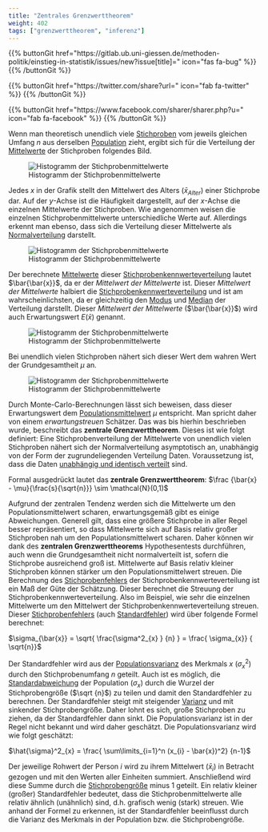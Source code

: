 ```yaml
---
title: "Zentrales Grenzwerttheorem"
weight: 402
tags: ["grenzwerttheorem", "inferenz"]
---
```


{{% buttonGit href=\"https\:\/\/gitlab.ub.uni-giessen.de\/methoden-politik\/einstieg-in-statistik\/issues\/new?issue[title]=\" icon=\"fas fa-bug\" %}} {{% /buttonGit %}} 

{{% buttonGit href=\"https\:\/\/twitter.com\/share?url=\" icon=\"fab fa-twitter\" %}} {{% /buttonGit %}}

{{% buttonGit href=\"https\:\/\/www.facebook.com\/sharer\/sharer.php?u=\" icon=\"fab fa-facebook\" %}} {{% /buttonGit %}}

Wenn man theoretisch unendlich viele [Stichproben](../../glossar/stichprobe/index.html) vom jeweils gleichen Umfang $n$ aus derselben [Population](../../glossar/grundgesamtheit/index.html) zieht, ergibt sich für die Verteilung der [Mittelwerte](../../glossar/mittelwert/index.html) der Stichproben folgendes Bild.

![Histogramm der Stichprobenmittelwerte](../images/normalverteilung_stata1.png)

Jedes $x$ in der Grafik stellt den Mittelwert des Alters ($\bar{x}_{Alter}$) einer Stichprobe dar. Auf der $y$-Achse ist die Häufigkeit dargestellt, auf der $x$-Achse die einzelnen Mittelwerte der Stichproben. Wie angenommen weisen die einzelnen Stichprobenmittelwerte unterschiedliche Werte auf. Allerdings erkennt man ebenso, dass sich die Verteilung dieser Mittelwerte als [Normalverteilung](../../glossar/normalverteilung/index.html) darstellt.

![Histogramm der Stichprobenmittelwerte](../images/normalverteilung_stata2.png){Width=60%}

Der berechnete [Mittelwerte](../../glossar/mittelwert/index.html) dieser [Stichprobenkennwerteverteilung](../../glossar/stichprobenkennwerteverteilung/index.html) lautet $\bar{\bar{x}}$, da er der *Mittelwert der Mittelwerte* ist. Dieser *Mittelwert der Mittelwerte* halbiert die [Stichprobenkennwerteverteilung](../../glossar/stichprobenkennwerteverteilung/index.html) und ist am wahrscheinlichsten, da er gleichzeitig den [Modus](../../glossar/modus/index.html) und [Median](../../glossar/median/index.html) der Verteilung darstellt. Dieser *Mittelwert der Mittelwerte* ($\bar{\bar{x}}$) wird auch Erwartungswert $E(\bar{x})$ genannt.

![Histogramm der Stichprobenmittelwerte](../images/normalverteilung_stata3.png)

Bei unendlich vielen Stichproben nähert sich dieser Wert dem wahren Wert der Grundgesamtheit $\mu$ an.

![Histogramm der Stichprobenmittelwerte](../images/normalverteilung_stata4.png)

Durch Monte-Carlo-Berechnungen lässt sich beweisen, dass dieser Erwartungswert dem [Populationsmittelwert](../../glossar/populationsmittelwert/index.html) $\mu$ entspricht. Man spricht daher von einem *erwartungstreuen* Schätzer. Das was bis hierhin beschrieben wurde, beschreibt das **zentrale Grenzwerttheorem**. Dieses ist wie folgt definiert: Eine Stichprobenverteilung der Mittelwerte von unendlich vielen Stichproben nähert sich der Normalverteilung asymptotisch an, unabhängig von der Form der zugrundeliegenden Verteilung Daten. Voraussetzung ist, dass die Daten [unabhängig und identisch verteilt](../../glossar/iid/index.html) sind. 

Formal ausgedrückt lautet das **zentrale Grenzwerttheorem**: $\frac {\bar{x} - \mu}{\frac{s}{\sqrt{n}}} \sim \mathcal{N}(0,1)$

Aufgrund der zentralen Tendenz werden sich die Mittelwerte um den Populationsmittelwert scharen, erwartungsgemäß gibt es einige Abweichungen. Generell gilt, dass eine größere Stichprobe in aller Regel besser repräsentiert, so dass Mittelwerte sich auf Basis relativ großer Stichproben nah um den Populationsmittelwert scharen. Daher können wir dank des **zentralen Grenzwerttheorems** Hypothesentests durchführen, auch wenn die Grundgesamtheit nicht normalverteilt ist, sofern die Stichprobe ausreichend groß ist. Mittelwerte auf Basis relativ kleiner Stichproben können stärker um den Populationsmittelwert streuen. Die Berechnung des [Stichprobenfehlers](../../glossar/stichprobenfehler/index.html) der Stichprobenkennwerteverteilung ist ein Maß der Güte der Schätzung. Dieser berechnet die Streuung der Stichprobenkennwerteverteilung. Also im Beispiel, wie sehr die einzelnen Mittelwerte um den Mittelwert der Stichprobenkennwerteverteilung streuen. Dieser [Stichprobenfehlers](../../glossar/stichprobenfehler/index.html) (auch [Standardfehler](../../glossar/standardfehler/index.html)) wird über folgende Formel berechnet:

$\sigma_{\bar{x}} = \sqrt{ \frac{\sigma^2_{x} } {n} } = \frac{ \sigma_{x}} { \sqrt{n}}$

Der Standardfehler wird aus der [Populationsvarianz](../../glossar/populationsvarianz/index.html) des Merkmals $x$ ($\sigma^2_{x}$) durch den Stichprobenumfang $n$ geteilt. Auch ist es möglich, die [Standardabweichung](../../glossar/standardabweichung/index.html) der Population ($\sigma_{x}$) durch die Wurzel der Stichprobengröße ($\sqrt {n}$) zu teilen und damit den Standardfehler zu berechnen. Der Standardfehler steigt mit steigender [Varianz](../../glossar/varianz/index.html) und mit sinkender Stichprobengröße. Daher lohnt es sich, große Stichproben zu ziehen, da der Standardfehler dann sinkt. Die Populationsvarianz ist in der Regel nicht bekannt und wird daher geschätzt. Die Populationsvarianz wird wie folgt geschätzt:

$\hat{\sigma}^2_{x} = \frac{ \sum\limits_{i=1}^n (x_{i} - \bar{x})^2} {n-1}$

Der jeweilige Rohwert der Person $i$ wird zu ihrem Mittelwert ($\bar{x}_{i}$) in Betracht gezogen und mit den Werten aller Einheiten summiert. Anschließend wird diese Summe durch die [Stichprobengröße](../../glossar/stichprobenumfang/index.html) minus 1 geteilt.
Ein relativ kleiner (großer) Standardfehler bedeutet, dass die Stichprobenmittelwerte alle relativ ähnlich (unähnlich) sind, d.h. grafisch wenig (stark) streuen. Wie anhand der Formel zu erkennen, ist der Standardfehler beeinflusst durch die Varianz des Merkmals in der Population bzw. die Stichprobengröße.
